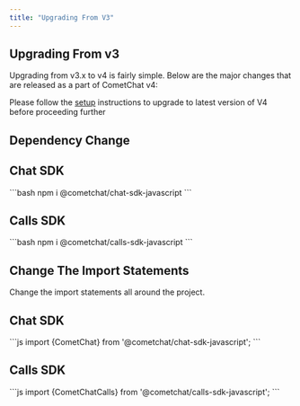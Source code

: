 ```yaml
---
title: "Upgrading From V3"
---
```




## Upgrading From v3

Upgrading from v3.x to v4 is fairly simple. Below are the major changes that are released as a part of CometChat v4:

Please follow the [setup](/sdk/javascript/setup-sdk) instructions to upgrade to latest version of V4 before proceeding further

## Dependency Change

## Chat SDK

<Tabs>
<Tab title="JavaScript">
```bash
npm i @cometchat/chat-sdk-javascript
```

</Tab>

</Tabs>

## Calls SDK

<Tabs>
<Tab title="JavaScript">
```bash
npm i @cometchat/calls-sdk-javascript
```

</Tab>

</Tabs>

## Change The Import Statements

Change the import statements all around the project.

## Chat SDK

<Tabs>
<Tab title="JavaScript">
```js
import {CometChat} from '@cometchat/chat-sdk-javascript';
```

</Tab>

</Tabs>

## Calls SDK

<Tabs>
<Tab title="JavaScript">
```js
import {CometChatCalls} from '@cometchat/calls-sdk-javascript';
```

</Tab>

</Tabs>

